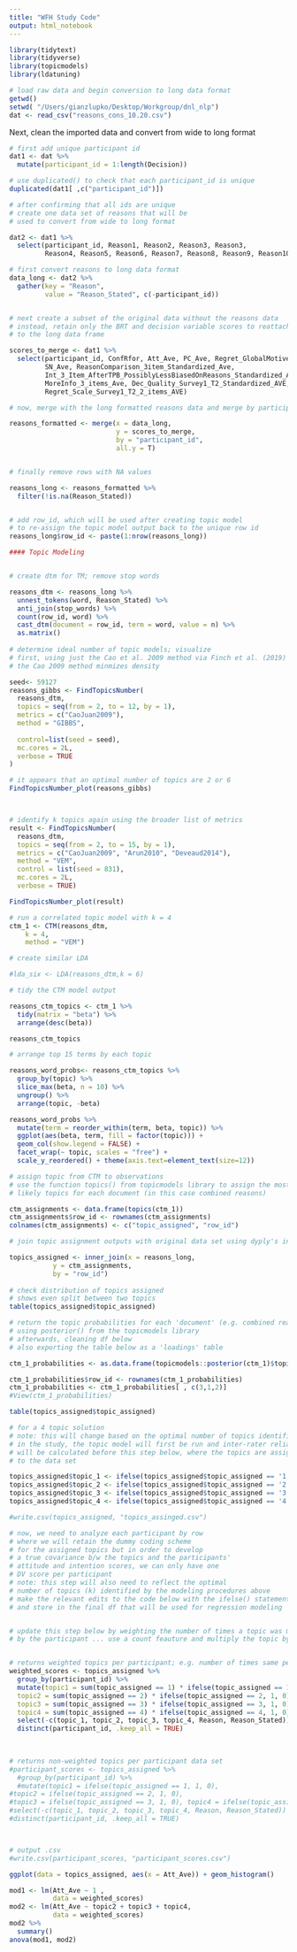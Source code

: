 ```yaml
---
title: "WFH Study Code"
output: html_notebook
---
```



```r
library(tidytext) 
library(tidyverse)
library(topicmodels) 
library(ldatuning)
```



```r
# load raw data and begin conversion to long data format 
getwd() 
setwd( "/Users/gianzlupko/Desktop/Workgroup/dnl_nlp") 
dat <- read_csv("reasons_cons_10.20.csv")
```


Next, clean the imported data and convert from wide to long format 


```r
# first add unique participant id 
dat1 <- dat %>%
  mutate(participant_id = 1:length(Decision))

# use duplicated() to check that each participant_id is unique 
duplicated(dat1[ ,c("participant_id")])

# after confirming that all ids are unique
# create one data set of reasons that will be 
# used to convert from wide to long format 

dat2 <- dat1 %>%
  select(participant_id, Reason1, Reason2, Reason3, Reason3, 
         Reason4, Reason5, Reason6, Reason7, Reason8, Reason9, Reason10)  

# first convert reasons to long data format
data_long <- dat2 %>%
  gather(key = "Reason", 
         value = "Reason_Stated", c(-participant_id)) 


# next create a subset of the original data without the reasons data
# instead, retain only the BRT and decision variable scores to reattach
# to the long data frame

scores_to_merge <- dat1 %>%
  select(participant_id, ConfRfor, Att_Ave, PC_Ave, Regret_GlobalMotive_Ave, 
         SN_Ave, ReasonComparison_3item_Standardized_Ave,
         Int_3_Item_AfterTPB_PossiblyLessBiasedOnReasons_Standardized_Ave, 
         MoreInfo_3_items_Ave, Dec_Quality_Survey1_T2_Standardized_AVE, 
         Regret_Scale_Survey1_T2_2_items_AVE)

# now, merge with the long formatted reasons data and merge by participant_id

reasons_formatted <- merge(x = data_long, 
                           y = scores_to_merge, 
                           by = "participant_id", 
                           all.y = T)


# finally remove rows with NA values 

reasons_long <- reasons_formatted %>%
  filter(!is.na(Reason_Stated)) 


# add row_id, which will be used after creating topic model
# to re-assign the topic model output back to the unique row id 
reasons_long$row_id <- paste(1:nrow(reasons_long))

```




```r
#### Topic Modeling 


# create dtm for TM; remove stop words

reasons_dtm <- reasons_long %>%
  unnest_tokens(word, Reason_Stated) %>%
  anti_join(stop_words) %>%
  count(row_id, word) %>%
  cast_dtm(document = row_id, term = word, value = n) %>%
  as.matrix() 
              
# determine ideal number of topic models; visualize
# first, using just the Cao et al. 2009 method via Finch et al. (2019)
# the Cao 2009 method minmizes density 

seed<- 59127
reasons_gibbs <- FindTopicsNumber(
  reasons_dtm,
  topics = seq(from = 2, to = 12, by = 1),
  metrics = c("CaoJuan2009"),
  method = "GIBBS",
  
  control=list(seed = seed),
  mc.cores = 2L,
  verbose = TRUE
)

# it appears that an optimal number of topics are 2 or 6
FindTopicsNumber_plot(reasons_gibbs) 



# identify k topics again using the broader list of metrics
result <- FindTopicsNumber(
  reasons_dtm,
  topics = seq(from = 2, to = 15, by = 1),
  metrics = c("CaoJuan2009", "Arun2010", "Deveaud2014"),
  method = "VEM",
  control = list(seed = 831),
  mc.cores = 2L,
  verbose = TRUE)

FindTopicsNumber_plot(result)


```



```r
# run a correlated topic model with k = 4
ctm_1 <- CTM(reasons_dtm, 
    k = 4, 
    method = "VEM")

# create similar LDA 

#lda_six <- LDA(reasons_dtm,k = 6) 

# tidy the CTM model output 

reasons_ctm_topics <- ctm_1 %>%
  tidy(matrix = "beta") %>%
  arrange(desc(beta)) 

reasons_ctm_topics

# arrange top 15 terms by each topic 

reasons_word_probs<- reasons_ctm_topics %>%
  group_by(topic) %>%
  slice_max(beta, n = 10) %>% 
  ungroup() %>%
  arrange(topic, -beta)

reasons_word_probs %>%
  mutate(term = reorder_within(term, beta, topic)) %>%
  ggplot(aes(beta, term, fill = factor(topic))) +
  geom_col(show.legend = FALSE) +
  facet_wrap(~ topic, scales = "free") +
  scale_y_reordered() + theme(axis.text=element_text(size=12)) 
```


```r
# assign topic from CTM to observations 
# use the function topics() from topicmodels library to assign the most
# likely topics for each document (in this case combined reasons) 

ctm_assignments <- data.frame(topics(ctm_1)) 
ctm_assignments$row_id <- rownames(ctm_assignments) 
colnames(ctm_assignments) <- c("topic_assigned", "row_id") 

# join topic assignment outputs with original data set using dyply's inner_join() 

topics_assigned <- inner_join(x = reasons_long, 
           y = ctm_assignments, 
           by = "row_id") 
  
# check distribution of topics assigned
# shows even split between two topics 
table(topics_assigned$topic_assigned) 
```


```r
# return the topic probabilities for each 'document' (e.g. combined reasons)
# using posterior() from the topicmodels library
# afterwards, cleaning df below
# also exporting the table below as a 'loadings' table 

ctm_1_probabilities <- as.data.frame(topicmodels::posterior(ctm_1)$topics)

ctm_1_probabilities$row_id <- rownames(ctm_1_probabilities) 
ctm_1_probabilities <- ctm_1_probabilities[ , c(3,1,2)] 
#View(ctm_1_probabilities) 
```


```r

table(topics_assigned$topic_assigned) 

# for a 4 topic solution
# note: this will change based on the optimal number of topics identified above 
# in the study, the topic model will first be run and inter-rater reliability
# will be calculated before this step below, where the topics are assigned back 
# to the data set 

topics_assigned$topic_1 <- ifelse(topics_assigned$topic_assigned == '1', 1, 0)
topics_assigned$topic_2 <- ifelse(topics_assigned$topic_assigned == '2', 1, 0)
topics_assigned$topic_3 <- ifelse(topics_assigned$topic_assigned == '3', 1, 0)
topics_assigned$topic_4 <- ifelse(topics_assigned$topic_assigned == '4', 1, 0)

#write.csv(topics_assigned, "topics_assinged.csv") 

# now, we need to analyze each participant by row 
# where we will retain the dummy coding scheme 
# for the assigned topics but in order to develop
# a true covariance b/w the topics and the participants' 
# attitude and intention scores, we can only have one 
# DV score per participant 
# note: this step will also need to reflect the optimal 
# number of topics (k) identified by the modeling procedures above 
# make the relevant edits to the code below with the ifelse() statements 
# and store in the final df that will be used for regression modeling 


# update this step below by weighting the number of times a topic was mentioned
# by the participant ... use a count feauture and multiply the topic by n to weight


# returns weighted topics per participant; e.g. number of times same person stated a topic
weighted_scores <- topics_assigned %>%
  group_by(participant_id) %>%
  mutate(topic1 = sum(topic_assigned == 1) * ifelse(topic_assigned == 1, 1, 0), 
  topic2 = sum(topic_assigned == 2) * ifelse(topic_assigned == 2, 1, 0), 
  topic3 = sum(topic_assigned == 3) * ifelse(topic_assigned == 3, 1, 0),
  topic4 = sum(topic_assigned == 4) * ifelse(topic_assigned == 4, 1, 0)) %>%
  select(-c(topic_1, topic_2, topic_3, topic_4, Reason, Reason_Stated)) %>%
  distinct(participant_id, .keep_all = TRUE) 

  
  
# returns non-weighted topics per participant data set 
#participant_scores <- topics_assigned %>%
  #group_by(participant_id) %>%
  #mutate(topic1 = ifelse(topic_assigned == 1, 1, 0), 
#topic2 = ifelse(topic_assigned == 2, 1, 0), 
#topic3 = ifelse(topic_assigned == 3, 1, 0), topic4 = ifelse(topic_assigned == 4, 1, 0)) %>%
#select(-c(topic_1, topic_2, topic_3, topic_4, Reason, Reason_Stated)) %>%
#distinct(participant_id, .keep_all = TRUE) 



# output .csv 
#write.csv(participant_scores, "participant_scores.csv") 

```





```r

ggplot(data = topics_assigned, aes(x = Att_Ave)) + geom_histogram() 


```


```r

mod1 <- lm(Att_Ave ~ 1 , 
           data = weighted_scores)
mod2 <- lm(Att_Ave ~ topic2 + topic3 + topic4, 
           data = weighted_scores)
mod2 %>%
  summary() 
anova(mod1, mod2)


```



